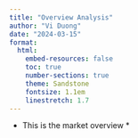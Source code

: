 ```yaml
---
title: "Overview Analysis"
author: "Vi Duong"
date: "2024-03-15"
format:
  html:
    embed-resources: false
    toc: true
    number-sections: true
    theme: Sandstone
    fontsize: 1.1em
    linestretch: 1.7
---
```


* This is the market overview *
